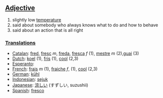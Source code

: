 ==[[Adjective]]==
#slightly low [[temperature]]
#said about somebody who always knows what to do and how to behave
#said about an action that is all right

===[[Translation]]s===
*[[Catalan]]: [[fred]], [[fresc]] ''m'', [[freda]], [[fresca]] ''f'' (1), [[mestre]] ''m'' (2),[[guai]] (3)
*[[Dutch]]: [[koel]] (1), [[fris]] (1), [[cool]] (2,3)
*[[Esperanto]]: [[]]
*[[French]]: [[frais]] ''m'' (1), [[fraiche]] ''f'', (1), [[cool]] (2,3)
*[[German]]: [[kühl]]
*[[Indonesian]]: [[sejuk]]
*[[Japanese]]: [[涼しい]] (すずしい, suzushii)
*[[Spanish]]: [[fresco]]